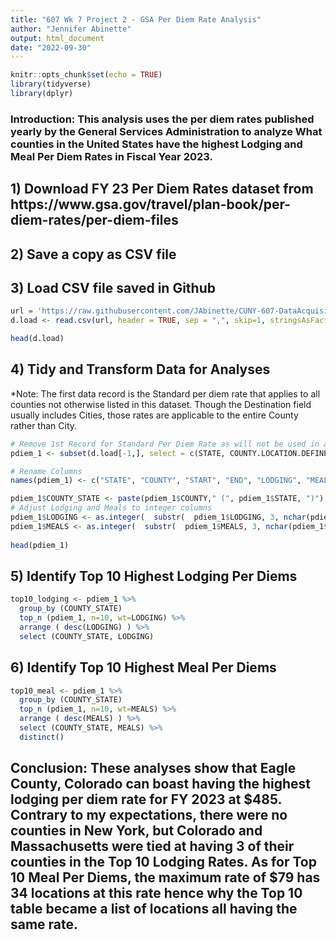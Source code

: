 ---
title: "607 Wk 7 Project 2 - GSA Per Diem Rate Analysis"
author: "Jennifer Abinette"
output: html_document
date: "2022-09-30"
---

```{r setup, include=FALSE}
knitr::opts_chunk$set(echo = TRUE)
library(tidyverse)
library(dplyr)
```
### Introduction: This analysis uses the per diem rates published yearly by the General Services Administration to analyze What counties in the United States have the highest Lodging and Meal Per Diem Rates in Fiscal Year 2023.

## 1) Download FY 23 Per Diem Rates dataset from https://www.gsa.gov/travel/plan-book/per-diem-rates/per-diem-files

## 2) Save a copy as CSV file

## 3) Load CSV file saved in Github
```{r}
url = 'https://raw.githubusercontent.com/JAbinette/CUNY-607-DataAcquisition/main/Project%202%20-GSA%20Per%20Diems%20FY2023.csv'
d.load <- read.csv(url, header = TRUE, sep = ",", skip=1, stringsAsFactors = FALSE)

head(d.load)
```
## 4) Tidy and Transform Data for Analyses
*Note: The first data record is the Standard per diem rate that applies to all counties not otherwise listed in this dataset. Though the Destination field usually includes Cities, those rates are applicable to the entire County rather than City.
```{r}
# Remove 1st Record for Standard Per Diem Rate as will not be used in analysis and Destination as Rates are by County not City
pdiem_1 <- subset(d.load[-1,], select = c(STATE, COUNTY.LOCATION.DEFINED, SEASON.BEGIN, SEASON.END, FY23.Lodging.Rate, FY23.M.IE) )

# Rename Columns
names(pdiem_1) <- c("STATE", "COUNTY", "START", "END", "LODGING", "MEALS")

pdiem_1$COUNTY_STATE <- paste(pdiem_1$COUNTY," (", pdiem_1$STATE, ")")
# Adjust Lodging and Meals to integer columns
pdiem_1$LODGING <- as.integer(  substr(  pdiem_1$LODGING, 3, nchar(pdiem_1$LODGING)  )  )
pdiem_1$MEALS <- as.integer(  substr(  pdiem_1$MEALS, 3, nchar(pdiem_1$MEALS)  )  )
 
head(pdiem_1)
```
## 5) Identify Top 10 Highest Lodging Per Diems
```{r}
top10_lodging <- pdiem_1 %>%
  group_by (COUNTY_STATE)
  top_n (pdiem_1, n=10, wt=LODGING) %>%
  arrange ( desc(LODGING) ) %>%
  select (COUNTY_STATE, LODGING)
```
## 6) Identify Top 10 Highest Meal Per Diems
```{r}
top10_meal <- pdiem_1 %>%
  group_by (COUNTY_STATE)
  top_n (pdiem_1, n=10, wt=MEALS) %>%
  arrange ( desc(MEALS) ) %>%
  select (COUNTY_STATE, MEALS) %>%
  distinct()
```
## Conclusion: These analyses show that Eagle County, Colorado can boast having the highest lodging per diem rate for FY 2023 at $485.  Contrary to my expectations, there were no counties in New York, but Colorado and Massachusetts were tied at having 3 of their counties in the Top 10 Lodging Rates. As for Top 10 Meal Per Diems, the maximum rate of $79 has 34 locations at this rate hence why the Top 10 table became a list of locations all having the same rate.
